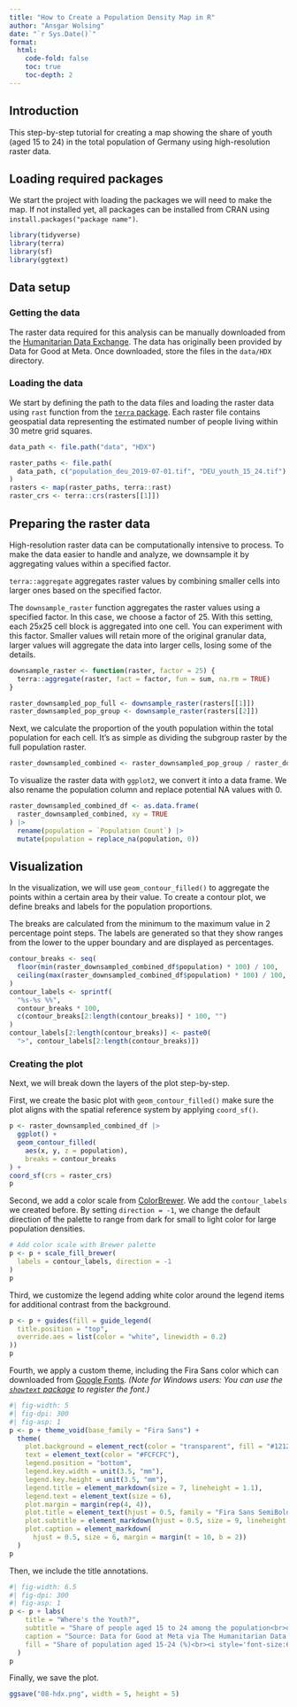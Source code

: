 ```yaml
---
title: "How to Create a Population Density Map in R"
author: "Ansgar Wolsing"
date: "`r Sys.Date()`"
format:
  html:
    code-fold: false
    toc: true
    toc-depth: 2
---
```


## Introduction

This step-by-step tutorial for creating a map showing the share of youth (aged 15 to 24) in the total population of Germany using high-resolution raster data.

## Loading required packages

We start the project with loading the packages we will need to make the map. If not installed yet, all packages can be installed from CRAN using `install.packages("package name")`.

```r
library(tidyverse)
library(terra)
library(sf)
library(ggtext)
```

## Data setup

### Getting the data

The raster data required for this analysis can be manually downloaded from the [Humanitarian Data Exchange](https://data.humdata.org/dataset/germany-high-resolution-population-density-maps-demographic-estimates). The data has originally been provided by Data for Good at Meta. Once downloaded, store the files in the `data/HDX` directory.

### Loading the data

We start by defining the path to the data files and loading the raster data using `rast` function from the [`terra` package](https://github.com/rspatial/terra). Each raster file contains geospatial data representing the estimated number of people living within 30 metre grid squares. 

```r
data_path <- file.path("data", "HDX")

raster_paths <- file.path(
  data_path, c("population_deu_2019-07-01.tif", "DEU_youth_15_24.tif")
)
rasters <- map(raster_paths, terra::rast) 
raster_crs <- terra::crs(rasters[[1]])
```

## Preparing the raster data

High-resolution raster data can be computationally intensive to process. To make the data easier to handle and analyze, we downsample it by aggregating values within a specified factor.

`terra::aggregate` aggregates raster values by combining smaller cells into larger ones based on the specified factor.

The `downsample_raster` function aggregates the raster values using a specified factor. In this case, we choose a factor of 25. With this setting, each 25x25 cell block is aggregated into one cell. You can experiment with this factor. Smaller values will retain more of the original granular data, larger values will aggregate the data into larger cells, losing some of the details.

```r
downsample_raster <- function(raster, factor = 25) {
  terra::aggregate(raster, fact = factor, fun = sum, na.rm = TRUE)
}

raster_downsampled_pop_full <- downsample_raster(rasters[[1]])
raster_downsampled_pop_group <- downsample_raster(rasters[[2]])
```

Next, we calculate the proportion of the youth population within the total population for each cell. It's as simple as dividing the subgroup raster by the full population raster.

```r
raster_downsampled_combined <- raster_downsampled_pop_group / raster_downsampled_pop_full
```

To visualize the raster data with `ggplot2`, we convert it into a data frame. We also rename the population column and replace potential NA values with 0.

```r
raster_downsampled_combined_df <- as.data.frame(
  raster_downsampled_combined, xy = TRUE 
) |> 
  rename(population = `Population Count`) |> 
  mutate(population = replace_na(population, 0))
```

## Visualization

In the visualization, we will use `geom_contour_filled()` to aggregate the points within a certain area by their value. To create a contour plot, we define breaks and labels for the population proportions.

The breaks are calculated from the minimum to the maximum value in 2 percentage point steps.
The labels are generated so that they show ranges from the lower to the upper boundary and are displayed as percentages.

```r
contour_breaks <- seq(
  floor(min(raster_downsampled_combined_df$population) * 100) / 100, 
  ceiling(max(raster_downsampled_combined_df$population) * 100) / 100, 0.02
)
contour_labels <- sprintf(
  "%s-%s %%", 
  contour_breaks * 100,
  c(contour_breaks[2:length(contour_breaks)] * 100, "")
)
contour_labels[2:length(contour_breaks)] <- paste0(
  ">", contour_labels[2:length(contour_breaks)])
```

### Creating the plot

Next, we will break down the layers of the plot step-by-step.

First, we create the basic plot with `geom_contour_filled()` make sure the plot aligns with the spatial reference system by applying `coord_sf()`.

```r
p <- raster_downsampled_combined_df |>
  ggplot() + 
  geom_contour_filled(
    aes(x, y, z = population),
    breaks = contour_breaks
) +
coord_sf(crs = raster_crs)
p
```

Second, we add a color scale from [ColorBrewer](https://colorbrewer2.org). We add the `contour_labels` we created before. By setting `direction = -1`, we change the default direction of the palette to range from dark for small to light color for large population densities.

```r
# Add color scale with Brewer palette
p <- p + scale_fill_brewer(
  labels = contour_labels, direction = -1
)
p
```

Third, we customize the legend adding white color around the legend items for additional contrast from the background.

```r
p <- p + guides(fill = guide_legend(
  title.position = "top",
  override.aes = list(color = "white", linewidth = 0.2)
))
p
```

Fourth, we apply a custom theme, including the Fira Sans color which can downloaded from [Google Fonts](https://fonts.google.com/specimen/Fira+Sans). *(Note for Windows users: You can use the [`showtext` package](https://cran.rstudio.com/web/packages/showtext/vignettes/introduction.html) to register the font.)*

```r
#| fig-width: 5
#| fig-dpi: 300
#| fig-asp: 1
p <- p + theme_void(base_family = "Fira Sans") + 
  theme(
    plot.background = element_rect(color = "transparent", fill = "#121212"),
    text = element_text(color = "#FCFCFC"),
    legend.position = "bottom",
    legend.key.width = unit(3.5, "mm"),
    legend.key.height = unit(3.5, "mm"),
    legend.title = element_markdown(size = 7, lineheight = 1.1),
    legend.text = element_text(size = 6),
    plot.margin = margin(rep(4, 4)),
    plot.title = element_text(hjust = 0.5, family = "Fira Sans SemiBold", size = 18),
    plot.subtitle = element_markdown(hjust = 0.5, size = 9, lineheight = 1.1),
    plot.caption = element_markdown(
      hjust = 0.5, size = 6, margin = margin(t = 10, b = 2))
  )
p
```


Then, we include the title annotations.

```r
#| fig-width: 6.5
#| fig-dpi: 300
#| fig-asp: 1
p <- p + labs(
    title = "Where's the Youth?",
    subtitle = "Share of people aged 15 to 24 among the population<br>on a high-resolution grid",
    caption = "Source: Data for Good at Meta via The Humanitarian Data Exchange. Visualization: Ansgar Wolsing",
    fill = "Share of population aged 15-24 (%)<br><i style='font-size:6pt'>Lighter shades indicate areas with a higher share of young people</i>"
  )
p
```


Finally, we save the plot.

```r
ggsave("08-hdx.png", width = 5, height = 5)
```

